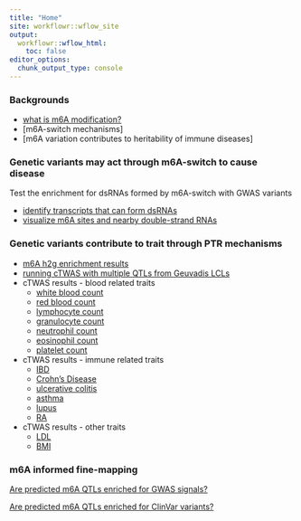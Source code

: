 ```yaml
---
title: "Home"
site: workflowr::wflow_site
output:
  workflowr::wflow_html:
    toc: false
editor_options:
  chunk_output_type: console
---
```


### Backgrounds 
* [what is m6A modification?](m6A_characteristics.html)
* [m6A-switch mechanisms]
* [m6A variation contributes to heritability of immune diseases]

### Genetic variants may act through m6A-switch to cause disease
Test the enrichment for dsRNAs formed by m6A-switch with GWAS variants 

* [identify transcripts that can form dsRNAs](check_double_strand.html)
* [visualize m6A sites and nearby double-strand RNAs](learn_gviz.html)

### Genetic variants contribute to trait through PTR mechanisms
* [m6A h2g enrichment results](AD_h2g_enrichment.html)
* [running cTWAS with multiple QTLs from Geuvadis LCLs](learn_ctwas.html)
* cTWAS results - blood related traits 
    - [white blood count](wbc_m6A_output_hg19.html)
    - [red blood count](rbc_m6A_output_hg19.html)
    - [lymphocyte count](lymph_m6A_output_hg19.html)
    - [granulocyte count](granulo_m6A_output_hg19.html)
    - [neutrophil count](neutroph_m6A_output_hg19.html)
    - [eosinophil count](eosinoph_m6A_output_hg19.html)
    - [platelet count](platelet_m6A_output_hg19.html)
    
 * cTWAS results - immune related traits   
    - [IBD](IBD_m6A_output_hg19.html)
    - [Crohn's Disease](CD_m6A_output_hg19.html)
    - [ulcerative colitis](UC_m6A_output_hg19.html)
    - [asthma](asthma_m6A_output_hg19.html)
    - [lupus](lupus_m6A_output_hg19.html)
    - [RA](RA_m6A_output_hg19.html)
  
  * cTWAS results - other traits
    - [LDL](LDL_m6A_output_hg19.html)
    - [BMI](BMI_m6A_output_hg19.html)
    
### m6A informed fine-mapping
[Are predicted m6A QTLs enriched for GWAS signals?](predicted_m6A_QTLs_enrichment_GWAS.html)

[Are predicted m6A QTLs enriched for ClinVar variants?](predicted_m6A_QTLs_enrichment_ClinVars.html)
